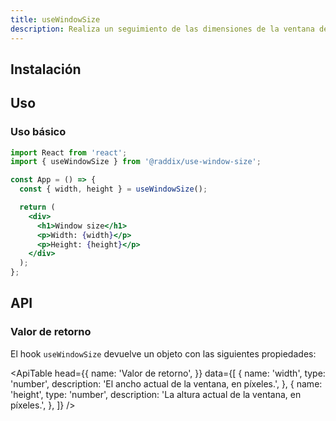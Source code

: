 ```yaml
---
title: useWindowSize
description: Realiza un seguimiento de las dimensiones de la ventana del navegador.
---
```


## Instalación

<Snippet pkg text='@raddix/use-window-size' />

## Uso

### Uso básico

```jsx
import React from 'react';
import { useWindowSize } from '@raddix/use-window-size';

const App = () => {
  const { width, height } = useWindowSize();

  return (
    <div>
      <h1>Window size</h1>
      <p>Width: {width}</p>
      <p>Height: {height}</p>
    </div>
  );
};
```

## API

### Valor de retorno

El hook `useWindowSize` devuelve un objeto con las siguientes propiedades:

<ApiTable
  head={{
    name: 'Valor de retorno',
  }}
  data={[
    {
      name: 'width',
      type: 'number',
      description: 'El ancho actual de la ventana, en píxeles.',
    },
    {
      name: 'height',
      type: 'number',
      description: 'La altura actual de la ventana, en píxeles.',
    },
  ]}
 />